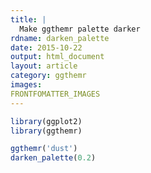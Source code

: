 ```yaml
---
title: |
  Make ggthemr palette darker
rdname: darken_palette
date: 2015-10-22
output: html_document
layout: article
category: ggthemr
images:
FRONTFOMATTER_IMAGES
---
```


```r
library(ggplot2)
library(ggthemr)
```

```r
ggthemr('dust')
darken_palette(0.2)



```